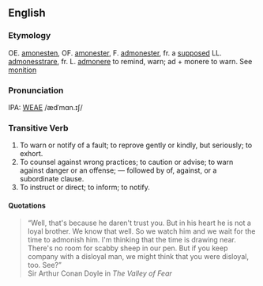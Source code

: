 ==English==
===Etymology===
OE. [[amonesten]], OF. [[amonester]], F. [[admonester]], fr. a [[supposed]] LL. [[admonesstrare]], fr. L. [[admonere]]  to remind, warn; ad + monere to warn. See [[monition]]

===Pronunciation===
IPA: [[WEAE]] /ædˈmɑn.ɪʃ/

===Transitive Verb===
# To warn or notify of a fault; to reprove gently or kindly, but seriously; to exhort.
# To counsel against wrong practices; to caution or advise; to warn against danger or an offense; &mdash; followed by of, against, or a subordinate clause.
# To instruct or direct; to inform; to notify. 

====Quotations====
<blockquote>
&ldquo;Well, that's because he daren't trust you.  But in his heart he
is not a loyal brother.  We know that well.  So we watch him and
we wait for the time to admonish him.  I'm thinking that the time
is drawing near.  There's no room for scabby sheep in our pen.
But if you keep company with a disloyal man, we might think that
you were disloyal, too.  See?&rdquo;
<BR>Sir Arthur Conan Doyle in ''The Valley of Fear''
</blockquote>